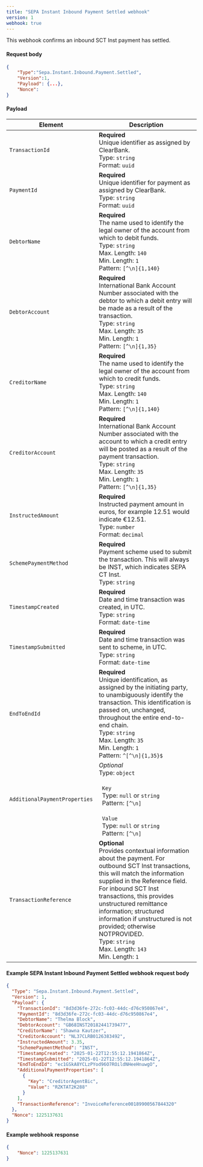```yaml
---
title: "SEPA Instant Inbound Payment Settled webhook"
version: 1
webhook: true
---
```


This webhook confirms an inbound SCT Inst payment has settled.

#### Request body

```json
{
    "Type":"Sepa.Instant.Inbound.Payment.Settled",
    "Version":1,
    "Payload": {...},
    "Nonce":
}
```

#### Payload

| Element                       | Description                                                                                                                                                                                                                                                                                               |
| ----------------------------- | --------------------------------------------------------------------------------------------------------------------------------------------------------------------------------------------------------------------------------------------------------------------------------------------------------- |
| `TransactionId`               | **Required**<br />Unique identifier as assigned by ClearBank.<br/>Type: `string`<br/>Format: `uuid`                                                                                                                                                                                                       |
| `PaymentId`                   | **Required**<br />Unique identifier for payment as assigned by ClearBank.<br/>Type: `string` <br/>Format: `uuid`                                                                                                                                                                                          |
| `DebtorName`                  | **Required**<br />The name used to identify the legal owner of the account from which to debit funds.<br/>Type: `string`<br/>Max. Length: `140`<br/>Min. Length: `1`<br/>Pattern: `[^\n]{1,140}`                                                                                                          |
| `DebtorAccount`               | **Required**<br />International Bank Account Number associated with the debtor to which a debit entry will be made as a result of the transaction.<br/>Type: `string`<br/>Max. Length: `35`<br/>Min. Length: `1`<br/>Pattern: `[^\n]{1,35}`                                                               |
| `CreditorName`                | **Required**<br />The name used to identify the legal owner of the account from which to credit funds.<br/>Type: `string`<br/>Max. Length: `140`<br/>Min. Length: `1`<br/>Pattern: `[^\n]{1,140}`                                                                                                         |
| `CreditorAccount`             | **Required**<br />International Bank Account Number associated with the account to which a credit entry will be posted as a result of the payment transaction.<br/>Type: `string`<br/>Max. Length: `35`<br/>Min. Length: `1`<br/>Pattern: `[^\n]{1,35}`                                                   |
| `InstructedAmount`            | **Required**<br />Instructed payment amount in euros, for example 12.51 would indicate €12.51.<br/>Type: `number`<br/>Format: `decimal`                                                                                                                                                                   |
| `SchemePaymentMethod`         | **Required**<br />Payment scheme used to submit the transaction. This will always be INST, which indicates SEPA CT Inst.<br /> Type: `string`                                                                                                                                                          |
| `TimestampCreated`            | **Required**<br />Date and time transaction was created, in UTC.<br /> Type: `string`<br/>Format: `date-time`                                                                                                                                                                                             |
| `TimestampSubmitted`          | **Required**<br />Date and time transaction was sent to scheme, in UTC.<br /> Type: `string`<br/>Format: `date-time`                                                                                                                                                                                      |
| `EndToEndId`                  | **Required**<br />Unique identification, as assigned by the initiating party, to unambiguously identify the transaction. This identification is passed on, unchanged, throughout the entire end-to-end chain.<br/>Type: `string`<br/>Max. Length: `35`<br/>Min. Length: `1` <br/>Pattern: `^[^\n]{1,35}$` |
| `AdditionalPaymentProperties` | *Optional*<br />Type: `object`<br/><br/>&nbsp;&nbsp;`Key`<br/>&nbsp;&nbsp;Type: `null` or `string`<br/>&nbsp;&nbsp;Pattern: `[^\n]`<br/><br/>&nbsp;&nbsp;`Value`<br/>&nbsp;&nbsp;Type: `null` or `string`<br/>&nbsp;&nbsp;Pattern: `[^\n]`                                                                |
| `TransactionReference`   | **Optional**<br />Provides contextual information about the payment. For outbound SCT Inst transactions, this will match the information supplied in the Reference field. For inbound SCT Inst transactions, this provides unstructured remittance information; structured information if unstructured is not provided; otherwise NOTPROVIDED.<br/>Type: `string`<br/>Max. Length: `143`<br/>Min. Length: `1` |

#### Example SEPA Instant Inbound Payment Settled webhook request body

```json
{
  "Type": "Sepa.Instant.Inbound.Payment.Settled",
  "Version": 1,
  "Payload": {
    "TransactionId": "8d3d36fe-272c-fc03-44dc-d76c950867e4",
    "PaymentId": "8d3d36fe-272c-fc03-44dc-d76c950867e4",
    "DebtorName": "Thelma Block",
    "DebtorAccount": "GB68INST20182441739477",
    "CreditorName": "Shawna Kautzer",
    "CreditorAccount": "NL37CLRB0126383492",
    "InstructedAmount": 3.35,
    "SchemePaymentMethod": "INST",
    "TimestampCreated": "2025-01-22T12:55:12.1941864Z",
    "TimestampSubmitted": "2025-01-22T12:55:12.1941864Z",
    "EndToEndId": "ec1GSkA8YCLzPYod96O7ROildNHeeHnuwgO",
    "AdditionalPaymentProperties": [
      {
        "Key": "CreditorAgentBic",
        "Value": "RZKTAT2K288"
      }
    ],
    "TransactionReference": "InvoiceReference00189900567844320"
  },
  "Nonce": 1225137631
}
```

#### Example webhook response

```json
{
    "Nonce": 1225137631
}
```